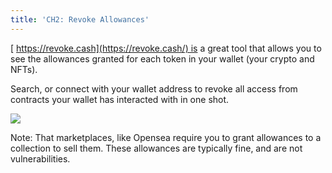 ```yaml
---
title: 'CH2: Revoke Allowances'
---
```


[
https://revoke.cash](https://revoke.cash/) is a great tool that allows you to see the allowances granted for each token in your wallet (your crypto and NFTs).

Search, or connect with your wallet address to revoke all access from contracts your wallet has interacted with in one shot.

![](/assets/cash-revoke.png)

Note: That marketplaces, like Opensea require you to grant allowances to a collection to sell them. These allowances are typically fine, and are not vulnerabilities.
